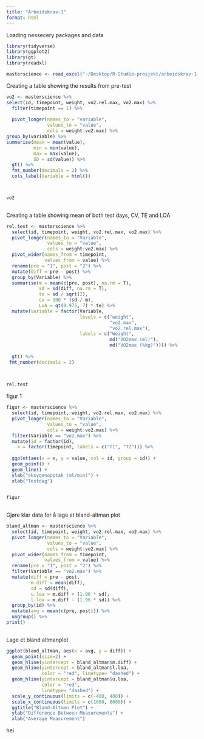 ```yaml
---
title: "Arbeidskrav-1"
format: html
---
```

Loading nessecery packages and data
```r
library(tidyverse)
library(ggplot2)
library(gt)
library(readxl)

masterscience <- read_excel("~/Desktop/R-Studio-prosjekt/arbeidskrav-1-reliability/Data/samlet/Formatert-komplett.xlsx")

```



Creating a table showing the results from pre-test

```r
vo2 <- masterscience %>% 
select(id, timepoint, weight, vo2.rel.max, vo2.max) %>% 
  filter(timepoint == 1) %>% 
  
  pivot_longer(names_to = "variable",
               values_to = "value",
               cols = weight:vo2.max) %>% 
group_by(variable) %>% 
summarise(mean = mean(value),
          min = min(value),
          max = max(value),
          SD = sd(value)) %>% 
  gt() %>% 
  fmt_number(decimals = 2) %>% 
  cols_label(Variable = html())



vo2
          

```

Creating a table showing mean of both test days, CV, TE and LOA

```r

rel.test <- masterscience %>% 
  select(id, timepoint, weight, vo2.rel.max, vo2.max) %>% 
  pivot_longer(names_to = "Variable",
               values_to = "value",
               cols = weight:vo2.max) %>% 
  pivot_wider(names_from = timepoint,
              values_from = value) %>%
  rename(pre = "1", post = "2") %>% 
  mutate(diff = pre - post) %>% 
  group_by(Variable) %>% 
  summarise(m = mean(c(pre, post), na.rm = T),
            sd = sd(diff, na.rm = T), 
            te = sd / sqrt(2), 
            cv = 100 * (sd / m), 
            LoA = qt(0.975, 7) * te) %>%
  mutate(Variable = factor(Variable, 
                           levels = c("weight",
                                      "vo2.max",
                                      "vo2.rel.max"),
                           labels = c("Weight",
                                      md("VO2max (ml)"),
                                      md("VO2max (%kg)")))) %>%
                                   
  gt() %>% 
 fmt_number(decimals = 2)
  
 

rel.test
```
figur 1
```r

figur <- masterscience %>% 
  select(id, timepoint, weight, vo2.rel.max, vo2.max) %>% 
  pivot_longer(names_to = "Variable",
               values_to = "value",
               cols = weight:vo2.max) %>% 
  filter(Variable == "vo2.max") %>% 
  mutate(id = factor(id),
    x = factor(timepoint, labels = c("T1", "T2"))) %>% 
  
  ggplot(aes(x = x, y = value, col = id, group = id)) +
  geom_point() +
  geom_line() +
  ylab("oksygenopptak (ml/min)") +
  xlab("Testdag")

  
figur
  


```


Gjøre klar data for å lage et bland-altman plot


```r

bland_altman <- masterscience %>% 
  select(id, timepoint, weight, vo2.rel.max, vo2.max) %>% 
  pivot_longer(names_to = "Variable",
               values_to = "value",
               cols = weight:vo2.max) %>% 
  pivot_wider(names_from = timepoint,
              values_from = value) %>%
  rename(pre = "1", post = "2") %>% 
  filter(Variable == "vo2.max") %>% 
  mutate(diff = pre - post,
         m.diff = mean(diff),
         sd = sd(diff),
         u.loa = m.diff + (1.96 * sd),
         l.loa = m.diff - (1.96 * sd)) %>% 
  group_by(id) %>% 
  mutate(avg = mean(c(pre, post))) %>% 
  ungroup() %>% 
print()
  


```

Lage et bland altmanplot

```r

ggplot(bland_altman, aes(x = avg, y = diff)) +
  geom_point(size=2) +
  geom_hline(yintercept = bland_altman$m.diff) +
  geom_hline(yintercept = bland_altman$l.loa, 
             color = "red", linetype= "dashed") +
  geom_hline(yintercept = bland_altman$u.loa, 
             color = "red", 
             linetype= "dashed") +
  scale_y_continuous(limits = c(-400, 400)) +
  scale_x_continuous(limits = c(1000, 6000)) +
  ggtitle("Bland-Altman Plot") +
  ylab("Difference Between Measurements") +
  xlab("Average Measurement")
```

hei